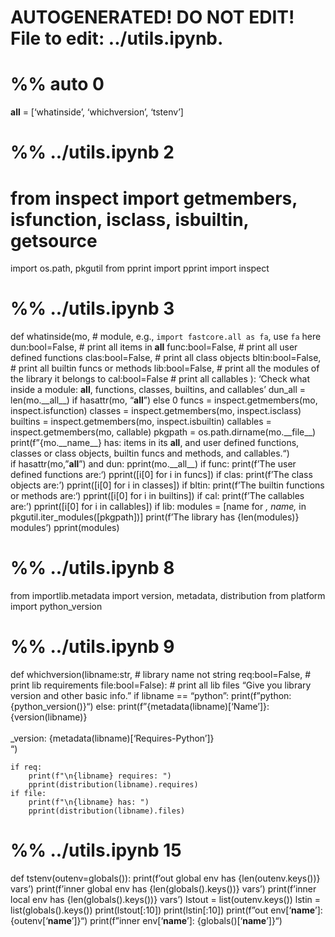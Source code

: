 # AUTOGENERATED! DO NOT EDIT! File to edit: ../utils.ipynb.

# %% auto 0
__all__ = ['whatinside', 'whichversion', 'tstenv']

# %% ../utils.ipynb 2
# from inspect import getmembers, isfunction, isclass, isbuiltin, getsource
import os.path, pkgutil
from pprint import pprint
import inspect


# %% ../utils.ipynb 3
def whatinside(mo, # module, e.g., `import fastcore.all as fa`, use `fa` here
               dun:bool=False, # print all items in __all__
               func:bool=False, # print all user defined functions
               clas:bool=False, # print all class objects
               bltin:bool=False, # print all builtin funcs or methods
               lib:bool=False, # print all the modules of the library it belongs to
               cal:bool=False # print all callables
             ): 
    'Check what inside a module: __all__, functions, classes, builtins, and callables'
    dun_all = len(mo.__all__) if hasattr(mo, "__all__") else 0
    funcs = inspect.getmembers(mo, inspect.isfunction)
    classes = inspect.getmembers(mo, inspect.isclass)
    builtins = inspect.getmembers(mo, inspect.isbuiltin)
    callables = inspect.getmembers(mo, callable)
    pkgpath = os.path.dirname(mo.__file__)
    print(f"{mo.__name__} has: \n{dun_all} items in its __all__, and \n{len(funcs)} user defined functions, \n{len(classes)} classes or class objects, \n{len(builtins)} builtin funcs and methods, and\n{len(callables)} callables.\n")  
    if hasattr(mo, "__all__") and dun: pprint(mo.__all__)
    if func: 
        print(f'The user defined functions are:')
        pprint([i[0] for i in funcs])
    if clas: 
        print(f'The class objects are:')
        pprint([i[0] for i in classes])
    if bltin: 
        print(f'The builtin functions or methods are:')
        pprint([i[0] for i in builtins])
    if cal: 
        print(f'The callables are: ')
        pprint([i[0] for i in callables])
    if lib: 
        modules = [name for _, name, _ in pkgutil.iter_modules([pkgpath])]
        print(f'The library has {len(modules)} modules')
        pprint(modules)

# %% ../utils.ipynb 8
from importlib.metadata import version, metadata, distribution
from platform import python_version 

# %% ../utils.ipynb 9
def whichversion(libname:str, # library name not string
                req:bool=False, # print lib requirements 
                file:bool=False): # print all lib files
    "Give you library version and other basic info."
    if libname == "python":
        print(f"python: {python_version()}")
    else: 
        print(f"{metadata(libname)['Name']}: {version(libname)} \n{metadata(libname)['Summary']}\
    \n{metadata(libname)['Author']} \n{metadata(libname)['Home-page']} \
    \npython_version: {metadata(libname)['Requires-Python']} \
    \n{distribution(libname).locate_file(libname)}")

    if req: 
        print(f"\n{libname} requires: ")
        pprint(distribution(libname).requires)
    if file: 
        print(f"\n{libname} has: ")
        pprint(distribution(libname).files)
    

# %% ../utils.ipynb 15
def tstenv(outenv=globals()):
    print(f'out global env has {len(outenv.keys())} vars')
    print(f'inner global env has {len(globals().keys())} vars')
    print(f'inner local env has {len(globals().keys())} vars')
    lstout = list(outenv.keys())
    lstin = list(globals().keys())
    print(lstout[:10])
    print(lstin[:10])
    print(f"out env['__name__']: {outenv['__name__']}")
    print(f"inner env['__name__']: {globals()['__name__']}")
